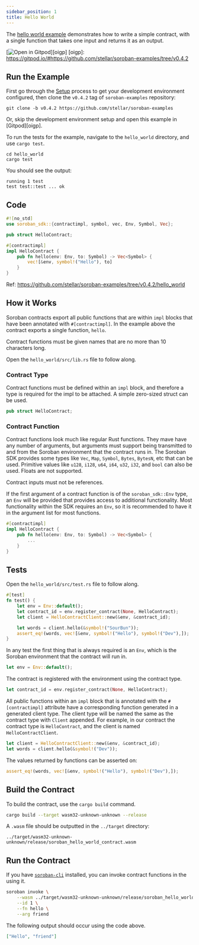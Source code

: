 ```yaml
---
sidebar_position: 1
title: Hello World
---
```


The [hello world example] demonstrates how to write a simple contract, with a single function that takes one input and returns it as an output.

[![Open in Gitpod](https://gitpod.io/button/open-in-gitpod.svg)][oigp] [oigp]: https://gitpod.io/#https://github.com/stellar/soroban-examples/tree/v0.4.2

[hello world example]: https://github.com/stellar/soroban-examples/tree/v0.4.2/hello_world

## Run the Example

First go through the [Setup] process to get your development environment configured, then clone the `v0.4.2` tag of `soroban-examples` repository:

[Setup]: ../getting-started/setup.mdx

```
git clone -b v0.4.2 https://github.com/stellar/soroban-examples
```

Or, skip the development environment setup and open this example in [Gitpod][oigp].

To run the tests for the example, navigate to the `hello_world` directory, and use `cargo test`.

```
cd hello_world
cargo test
```

You should see the output:

```
running 1 test
test test::test ... ok
```

## Code

```rust title="hello_world/src/lib.rs"
#![no_std]
use soroban_sdk::{contractimpl, symbol, vec, Env, Symbol, Vec};

pub struct HelloContract;

#[contractimpl]
impl HelloContract {
    pub fn hello(env: Env, to: Symbol) -> Vec<Symbol> {
        vec![&env, symbol!("Hello"), to]
    }
}
```

Ref: https://github.com/stellar/soroban-examples/tree/v0.4.2/hello_world

## How it Works

Soroban contracts export all public functions that are within `impl` blocks that have been annotated with `#[contractimpl]`. In the example above the contract exports a single function, `hello`.

Contract functions must be given names that are no more than 10 characters long.

Open the `hello_world/src/lib.rs` file to follow along.

### Contract Type

Contract functions must be defined within an `impl` block, and therefore a type is required for the impl to be attached. A simple zero-sized struct can be used.

```rust
pub struct HelloContract;
```

### Contract Function

Contract functions look much like regular Rust functions. They mave have any number of arguments, but arguments must support being transmitted to and from the Soroban environment that the contract runs in. The Soroban SDK provides some types like `Vec`, `Map`, `Symbol`, `Bytes`, `BytesN`, etc that can be used. Primitive values like `u128`, `i128`, `u64`, `i64`, `u32`, `i32`, and `bool` can also be used. Floats are not supported.

Contract inputs must not be references.

If the first argument of a contract function is of the `soroban_sdk::Env` type, an `Env` will be provided that provides access to additional functionality. Most functionality within the SDK requires an `Env`, so it is recommended to have it in the argument list for most functions.

```rust
#[contractimpl]
impl HelloContract {
    pub fn hello(env: Env, to: Symbol) -> Vec<Symbol> {
        ...
    }
}
```

## Tests

Open the `hello_world/src/test.rs` file to follow along.

```rust title="hello_world/src/test.rs"
#[test]
fn test() {
    let env = Env::default();
    let contract_id = env.register_contract(None, HelloContract);
    let client = HelloContractClient::new(&env, &contract_id);

    let words = client.hello(&symbol!("SourBun"));
    assert_eq!(words, vec![&env, symbol!("Hello"), symbol!("Dev"),]);
}
```

In any test the first thing that is always required is an `Env`, which is the Soroban environment that the contract will run in.

```rust
let env = Env::default();
```

The contract is registered with the environment using the contract type.

```rust
let contract_id = env.register_contract(None, HelloContract);
```

All public functions within an `impl` block that is annotated with the `#[contractimpl]` attribute have a corresponding function generated in a generated client type. The client type will be named the same as the contract type with `Client` appended. For example, in our contract the contract type is `HelloContract`, and the client is named `HelloContractClient`.

```rust
let client = HelloContractClient::new(&env, &contract_id);
let words = client.hello(&symbol!("Dev"));
```

The values returned by functions can be asserted on:

```rust
assert_eq!(words, vec![&env, symbol!("Hello"), symbol!("Dev"),]);
```

## Build the Contract

To build the contract, use the `cargo build` command.

```sh
cargo build --target wasm32-unknown-unknown --release
```

A `.wasm` file should be outputted in the `../target` directory:

```
../target/wasm32-unknown-unknown/release/soroban_hello_world_contract.wasm
```

## Run the Contract

If you have [`soroban-cli`] installed, you can invoke contract functions in the using it.

```sh
soroban invoke \
    --wasm ../target/wasm32-unknown-unknown/release/soroban_hello_world_contract.wasm \
    --id 1 \
    --fn hello \
    --arg friend
```

The following output should occur using the code above.

```json
["Hello", "friend"]
```

[`soroban-cli`]: ../getting-started/setup#install-the-soroban-cli
